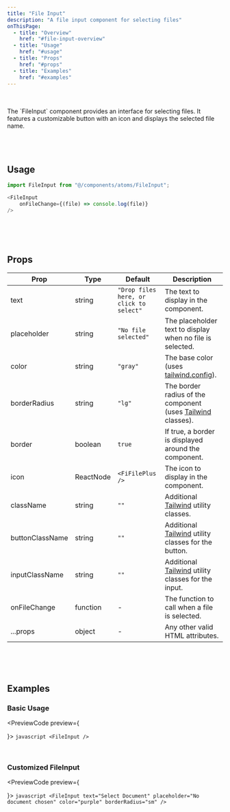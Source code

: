 ```yaml
---
title: "File Input"
description: "A file input component for selecting files"
onThisPage:
  - title: "Overview"
    href: "#file-input-overview"
  - title: "Usage"
    href: "#usage"
  - title: "Props"
    href: "#props"
  - title: "Examples"
    href: "#examples"
---
```


<div id="file-input-overview" />

<br/>

<div className="flex gap-4 mb-4 justify-center items-center">
    <FileInput />
</div>

<br/>

<div>
    The `FileInput` component provides an interface for selecting files.
    It features a customizable button with an icon and displays the selected file name.
</div>

<br/>
<br/>
<br/>
<Divider />
<div id="usage" />

## Usage

```javascript
import FileInput from "@/components/atoms/FileInput";

<FileInput
    onFileChange={(file) => console.log(file)}
/>
```

<br/>
<br/>
<br/>
<Divider />
<div id="props" />

## Props

| **Prop**        | **Type**  | **Default**                             | **Description**                                                                                           |
|-----------------|-----------|-----------------------------------------|-----------------------------------------------------------------------------------------------------------|
| text            | string    | `"Drop files here, or click to select"` | The text to display in the component.                                                                     |
| placeholder     | string    | `"No file selected"`                    | The placeholder text to display when no file is selected.                                                 |
| color           | string    | `"gray"`                                | The base color (uses [tailwind.config](/docs/tutorials/config#color-theme)).                                           |
| borderRadius    | string    | `"lg"`                                  | The border radius of the component (uses [Tailwind](https://tailwindcss.com/docs/border-radius) classes). |
| border          | boolean   | `true`                                  | If true, a border is displayed around the component.                                                      |
| icon            | ReactNode | `<FiFilePlus />`                        | The icon to display in the component.                                                                     |
| className       | string    | `""`                                    | Additional [Tailwind](https://tailwindcss.com) utility classes.                                           |
| buttonClassName | string    | `""`                                    | Additional [Tailwind](https://tailwindcss.com) utility classes for the button.                            |
| inputClassName  | string    | `""`                                    | Additional [Tailwind](https://tailwindcss.com) utility classes for the input.                             |
| onFileChange    | function  | -                                       | The function to call when a file is selected.                                                             |
| ...props        | object    | -                                       | Any other valid HTML attributes.                                                                          |

<br/>
<br/>
<br/>
<Divider />

<div id="examples" />

## Examples

### Basic Usage

<PreviewCode preview={
    <div className="flex gap-4 mb-4 justify-center items-center">
        <FileInput />
    </div>
}>
    ```javascript
    <FileInput />
    ```
</PreviewCode>

<br />

### Customized FileInput

<PreviewCode preview={
    <div className="flex gap-4 mb-4 justify-center items-center">
        <FileInput
            text="Select Document"
            color="purple"
            borderRadius="sm"
            placeholder="No document chosen"
        />
    </div>
}>
    ```javascript
    <FileInput
        text="Select Document"
        placeholder="No document chosen"
        color="purple"
        borderRadius="sm"
    />
    ```
</PreviewCode>

<br/>
